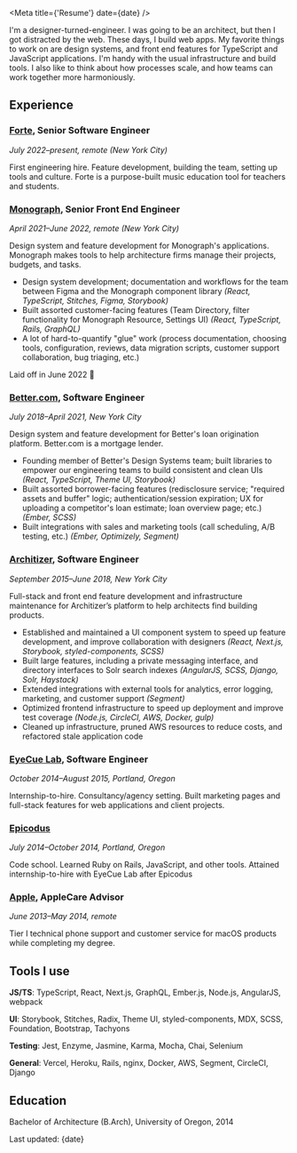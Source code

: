 

<Meta title={'Resume'} date={date} />

<Greeting />

<Message>
  <Text as="p">
    I'm a designer-turned-engineer. I was going to be an architect, but then I
    got distracted by the web.
  </Text>
  <Text as="p" sx={{ marginTop: 3 }}>
    These days, I build web apps. My favorite things to work on are design
    systems, and front end features for TypeScript and JavaScript applications.
    I'm handy with the usual infrastructure and build tools. I also like to
    think about how processes scale, and how teams can work together more
    harmoniously.
  </Text>
</Message>

## Experience

### **[Forte](https://fortelessons.com)**, Senior Software Engineer

_July 2022–present, remote (New York City)_

First engineering hire. Feature development, building the team, setting up tools and culture. Forte is a purpose-built music education tool for teachers and students.

### **[Monograph](https://monograph.com)**, Senior Front End Engineer

_April 2021–June 2022, remote (New York City)_

Design system and feature development for Monograph's applications. Monograph makes tools to help architecture firms manage their projects, budgets, and tasks.

- Design system development; documentation and workflows for the team between Figma and the Monograph component library _(React, TypeScript, Stitches, Figma, Storybook)_
- Built assorted customer-facing features (Team Directory, filter functionality for Monograph Resource, Settings UI) _(React, TypeScript, Rails, GraphQL)_
- A lot of hard-to-quantify "glue" work (process documentation, choosing tools, configuration, reviews, data migration scripts, customer support collaboration, bug triaging, etc.)

Laid off in June 2022 🥲

### **[Better.com](https://better.com)**, Software Engineer

_July 2018–April 2021, New York City_

Design system and feature development for Better's loan origination platform. Better.com is a mortgage lender.

- Founding member of Better's Design Systems team; built libraries to empower our engineering teams to build consistent and clean UIs _(React, TypeScript, Theme UI, Storybook)_
- Built assorted borrower-facing features (redisclosure service; "required assets and buffer" logic; authentication/session expiration; UX for uploading a competitor's loan estimate; loan overview page; etc.) _(Ember, SCSS)_
- Built integrations with sales and marketing tools (call scheduling, A/B testing, etc.) _(Ember, Optimizely, Segment)_

### **[Architizer](https://architizer.com)**, Software Engineer

_September 2015–June 2018, New York City_

Full-stack and front end feature development and infrastructure maintenance for Architizer’s platform to help architects find building products.

- Established and maintained a UI component system to speed up feature development, and improve collaboration with designers _(React, Next.js, Storybook, styled-components, SCSS)_
- Built large features, including a private messaging interface, and directory interfaces to Solr search indexes _(AngularJS, SCSS, Django, Solr, Haystack)_
- Extended integrations with external tools for analytics, error logging, marketing, and customer support _(Segment)_
- Optimized frontend infrastructure to speed up deployment and improve test coverage _(Node.js, CircleCI, AWS, Docker, gulp)_
- Cleaned up infrastructure, pruned AWS resources to reduce costs, and refactored stale application code

### **[EyeCue Lab](https://eyecuelab.com)**, Software Engineer

_October 2014–August 2015, Portland, Oregon_

Internship-to-hire. Consultancy/agency setting. Built marketing pages and full-stack features for web applications and client projects.

### **[Epicodus](https://epicodus.com)**

_July 2014–October 2014, Portland, Oregon_

Code school. Learned Ruby on Rails, JavaScript, and other tools. Attained internship-to-hire with EyeCue Lab after Epicodus

### **[Apple](https://apple.com)**, AppleCare Advisor

_June 2013–May 2014, remote_

Tier I technical phone support and customer service for macOS products while completing my degree.

## Tools I use

**JS/TS**: TypeScript, React, Next.js, GraphQL, Ember.js, Node.js, AngularJS, webpack

**UI**: Storybook, Stitches, Radix, Theme UI, styled-components, MDX, SCSS, Foundation, Bootstrap, Tachyons

**Testing**: Jest, Enzyme, Jasmine, Karma, Mocha, Chai, Selenium

**General**: Vercel, Heroku, Rails, nginx, Docker, AWS, Segment, CircleCI, Django

## Education

Bachelor of Architecture (B.Arch), University of Oregon, 2014

<Text as="p" variant="label">
  Last updated: {date}
</Text>
